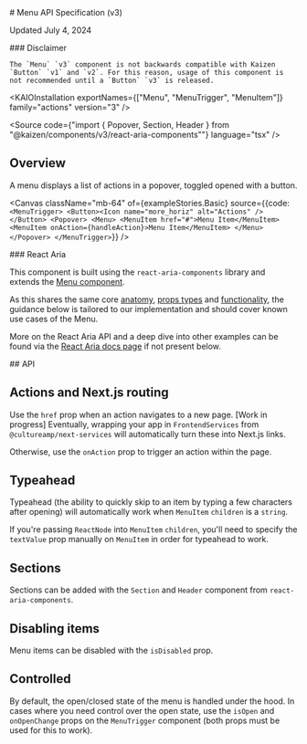 
<Meta title="Actions/Menu/v3/API Specification"/>

<SbContent>
  # Menu API Specification (v3)

  Updated July 4, 2024
</SbContent>

<ResourceLinks
  sourceCode="https://github.com/cultureamp/kaizen-design-system/tree/main/packages/components/src/__actions__/Menu"
  figma="https://www.figma.com/design/eZKEE5kXbEMY3lx84oz8iN/%F0%9F%92%9C-Heart-UI-Kit?m=auto&node-id=6262-0&t=I4H23jCrCJz4O2nf-1"
  designGuidelines="/?path=/docs/actions-menu-v3-usage-guidelines--docs"
  ariaComponentPage="https://react-spectrum.adobe.com/react-aria/Menu.html"
/>

<SbContent className="mb-24">
  <div className="bg-yellow-100 border-default border-yellow-400 rounded px-24">
    ### Disclaimer

    The `Menu` `v3` component is not backwards compatible with Kaizen `Button` `v1` and `v2`. For this reason, usage of this component is not recommended until a `Button` `v3` is released.
  </div>
</SbContent>

<SbContent className="mb-24">

  <KAIOInstallation exportNames={["Menu", "MenuTrigger", "MenuItem"]} family="actions" version="3" />

  <Source code={"import { Popover, Section, Header } from \"@kaizen/components/v3/react-aria-components\""} language="tsx" />

  ## Overview

  A menu displays a list of actions in a popover, toggled opened with a button.
</SbContent>

<Canvas
  className="mb-64"
  of={exampleStories.Basic}
  source={{code: `
<MenuTrigger>
  <Button><Icon name="more_horiz" alt="Actions" /></Button>
  <Popover>
    <Menu>
      <MenuItem href="#">Menu Item</MenuItem>
      <MenuItem onAction={handleAction}>Menu Item</MenuItem>
    </Menu>
  </Popover>
</MenuTrigger>
  `}}
/>

<SbContent className="mb-64">
  ### React Aria

  This component is built using the `react-aria-components` library and extends the [Menu component](https://react-spectrum.adobe.com/react-aria/Menu.html).

  As this shares the same core [anatomy](https://react-spectrum.adobe.com/react-aria/Menu.html#anatomy), [props types](https://react-spectrum.adobe.com/react-aria/Menu.html#menu-1) and [functionality](https://react-spectrum.adobe.com/react-aria/Menu.html#features), the guidance below is tailored to our implementation and should cover known use cases of the Menu.

  More on the React Aria API and a deep dive into other examples can be found via the [React Aria docs page](https://react-spectrum.adobe.com/react-aria/Menu.html) if not present below.
</SbContent>

<SbContent className="mb-12">
  ## API
</SbContent>

<Controls of={exampleStories.Basic}  />

## Actions and Next.js routing

Use the `href` prop when an action navigates to a new page.
[Work in progress] Eventually, wrapping your app in `FrontendServices` from `@cultureamp/next-services` will automatically turn these into Next.js links.

Otherwise, use the `onAction` prop to trigger an action within the page.

<Canvas className="mb-24" of={docsStories.Actions}  />

## Typeahead

Typeahead (the ability to quickly skip to an item by typing a few characters after opening) will automatically work when `MenuItem` `children` is a `string`.

If you're passing `ReactNode` into `MenuItem` `children`, you'll need to specify the `textValue` prop manually on `MenuItem` in order for typeahead to work.

<Canvas className="mb-24" of={exampleStories.RichContent}  />

## Sections

Sections can be added with the `Section` and `Header` component from `react-aria-components`.

<Canvas className="mb-24" of={exampleStories.WithSections}  />

## Disabling items

Menu items can be disabled with the `isDisabled` prop.

<Canvas className="mb-24" of={exampleStories.DisabledItems}  />

## Controlled

By default, the open/closed state of the menu is handled under the hood. In cases where you need control over the open state, use the `isOpen` and `onOpenChange` props on the `MenuTrigger` component (both props must be used for this to work).

<Canvas className="mb-24" of={exampleStories.Controlled}  />
